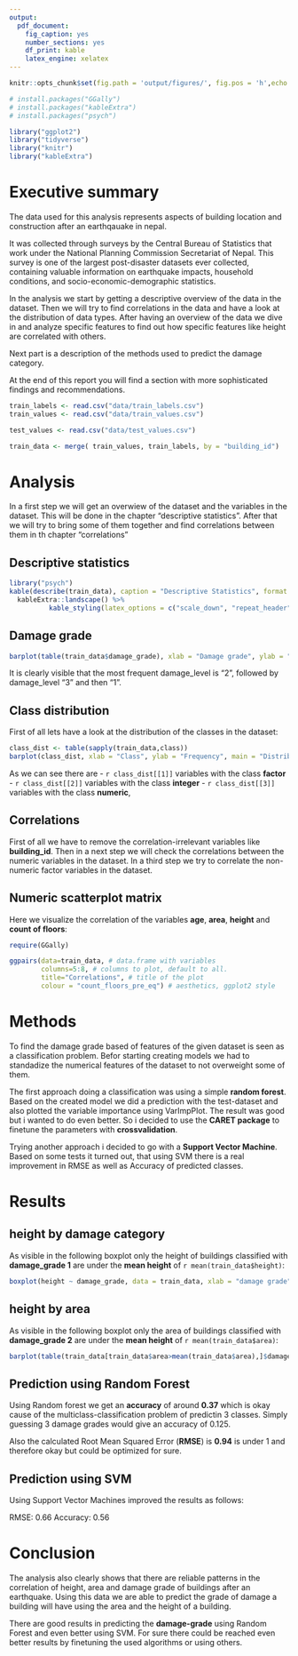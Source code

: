 ```yaml
---
output:
  pdf_document:
    fig_caption: yes
    number_sections: yes
    df_print: kable
    latex_engine: xelatex
---
```


```r
knitr::opts_chunk$set(fig.path = 'output/figures/', fig.pos = 'h',echo = FALSE, warning = FALSE, message = FALSE, comments = NA)
```


```r
# install.packages("GGally")
# install.packages("kableExtra")
# install.packages("psych")
```


```r
library("ggplot2")
library("tidyverse")
library("knitr")
library("kableExtra")
```

\vspace{1.5 cm}
\begin{center}
\Huge
{\bf Report Harvard Data Science Capstone }

\vspace{1 cm}

\Large
{\bf Predicting Earthquake Damage in Nepal }

\vspace{1 cm}

\Large
Author:
\Large
philk1337

\vspace{1 cm}
2019-02-01
\vspace{1 cm}

\includegraphics{ressources/nepal}
\end{center}
\newpage
\tableofcontents
\newpage


# Executive summary
The data used for this analysis represents aspects of building location and construction after an earthqauake in nepal.

It was collected through surveys by the Central Bureau of Statistics that work under the National Planning Commission Secretariat of Nepal. This survey is one of the largest post-disaster datasets ever collected, containing valuable information on earthquake impacts, household conditions, and socio-economic-demographic statistics.

In the analysis we start by getting a descriptive overview of the data in the dataset. Then we will try to find correlations in the data and have a look at the distribution of data types.
After having an overview of the data we dive in and analyze specific features to find out how specific features like height are correlated with others.

Next part is a description of the methods used to predict the damage category. 

At the end of this report you will find a section with more sophisticated findings and recommendations.


```r
train_labels <- read.csv("data/train_labels.csv")
train_values <- read.csv("data/train_values.csv")

test_values <- read.csv("data/test_values.csv")

train_data <- merge( train_values, train_labels, by = "building_id")
```

# Analysis
In a first step we will get an overwiew of the dataset and the variables in the dataset. This will be done in the chapter "descriptive statistics". After that we will try to bring some of them together and find correlations between them in th chapter "correlations"


## Descriptive statistics
```r
library("psych")
kable(describe(train_data), caption = "Descriptive Statistics", format = "latex", booktabs = TRUE) %>%
  kableExtra::landscape() %>%
          kable_styling(latex_options = c("scale_down", "repeat_header")) 
```


## Damage grade
```r
barplot(table(train_data$damage_grade), xlab = "Damage grade", ylab = "Frequency", main = "Distribution of damage grade")
```

It is clearly visible that the most frequent damage_level is "2", followed by damage_level "3" and then "1".

## Class distribution
First of all lets have a look at the distribution of the classes in the dataset:

```r
class_dist <- table(sapply(train_data,class))
barplot(class_dist, xlab = "Class", ylab = "Frequency", main = "Distribution of classes")
```

As we can see there are
- `r class_dist[[1]]` variables with the class **factor**
- `r class_dist[[2]]` variables with the class **integer**
<!-- - `r class_dist[[3]]` variables with the class **logical** -->
- `r class_dist[[3]]` variables with the class **numeric**, 


## Correlations
First of all we have to remove the correlation-irrelevant variables like **building_id**.
Then in a next step we will check the correlations between the numeric variables in the dataset.
In a third step we try to correlate the non-numeric factor variables in the dataset.

## Numeric scatterplot matrix
Here we visualize the correlation of the variables **age**, **area**, **height** and **count of floors**:

```r

require(GGally)

ggpairs(data=train_data, # data.frame with variables
        columns=5:8, # columns to plot, default to all.
        title="Correlations", # title of the plot
        colour = "count_floors_pre_eq") # aesthetics, ggplot2 style

```

# Methods
To find the damage grade based of features of the given dataset is seen as a classification problem. Befor starting creating models we had to standadize the numerical features of the dataset to not overweight some of them.

The first approach doing a classification was using a simple **random forest**. Based on the created model we did a prediction with the test-dataset and also plotted the variable importance using VarImpPlot. The result was good but i wanted to do even better.
So i decided to use the **CARET package** to finetune the parameters with **crossvalidation**.



Trying another approach i decided to go with a **Support Vector Machine**. Based on some tests it turned out, that using SVM there is a real improvement in RMSE as well as Accuracy of predicted classes.


# Results
## height by damage category
As visible in the following boxplot only the height of buildings classified with **damage_grade 1** are under the **mean height** of `r mean(train_data$height)`:

\vspace{1 cm}

```r
boxplot(height ~ damage_grade, data = train_data, xlab = "damage grade", ylab = "height", main = "Height by damage grade")
```
## height by area
As visible in the following boxplot only the area of buildings classified with **damage_grade 2** are under the **mean height** of `r mean(train_data$area)`:

\vspace{1 cm}

```r
barplot(table(train_data[train_data$area>mean(train_data$area),]$damage_grade), xlab = "damage grade", ylab = "height", main = "Frequency by damage grade")
```

## Prediction using Random Forest
Using Random forest we get an **accuracy** of around **0.37** which is okay cause of the multiclass-classification problem of predictin 3 classes. Simply guessing 3 damage grades would give an accuracy of 0.125. 

Also the calculated Root Mean Squared Error (**RMSE**) is **0.94** is under 1 and therefore okay but could be optimized for sure.


## Prediction using SVM
Using Support Vector Machines improved the results as follows:

RMSE: 0.66
Accuracy: 0.56

# Conclusion
The analysis also clearly shows that there are reliable patterns in the correlation of height, area and damage grade of buildings after an earthquake. Using this data we are able to predict the grade of damage a building will have using the area and the height of a building.

There are good results in predicting the **damage-grade** using Random Forest and even better using SVM. For sure there could be reached even better results by finetuning the used algorithms or using others.


